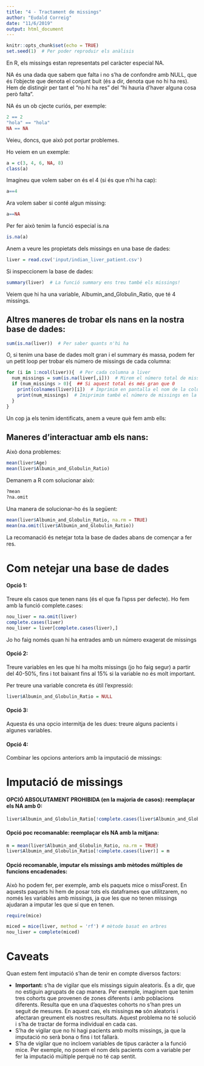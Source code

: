 ```yaml
---
title: "4 - Tractament de missings"
author: "Eudald Correig"
date: "11/6/2019"
output: html_document
---
```


```r
knitr::opts_chunk$set(echo = TRUE)
set.seed(1)  # Per poder reproduir els anàlisis
```

En R, els missings estan representats pel caràcter especial NA. 

NA és una dada que sabem que falta i no s'ha de confondre amb NULL, que és l'objecte que denota el conjunt buit (és a dir, denota que no hi ha res). Hem de distingir per tant el "no hi ha res" del "hi hauria d'haver alguna cosa però falta". 

NA és un ob cjecte curiós, per exemple:

```r
2 == 2
"hola" == "hola"
NA == NA
```

Veieu, doncs, que això pot portar problemes. 

Ho veiem en un exemple:

```r
a = c(3, 4, 6, NA, 8)
class(a)
```

Imagineu que volem saber on és el 4 (si és que n'hi ha cap):

```r
a==4
```

Ara volem saber si conté algun missing:

```r
a==NA
```

Per fer això tenim la funció especial is.na

```r
is.na(a)
```


Anem a veure les propietats dels missings en una base de dades:

```r
liver = read.csv('input/indian_liver_patient.csv')
```

Si inspeccionem la base de dades:

```r
summary(liver)  # La funció summary ens treu també els missings!
```

Veiem que hi ha una variable, Albumin_and_Globulin_Ratio, que té 4 missings.

## Altres maneres de trobar els nans en la nostra base de dades:

```r
sum(is.na(liver))  # Per saber quants n'hi ha
```

O, si tenim una base de dades molt gran i el summary és massa, podem fer un petit loop per trobar els número de missings de cada columna:

```r
for (i in 1:ncol(liver)){  # Per cada columna a liver
  num_missings = sum(is.na(liver[,i]))  # Mirem el número total de missings en aquella columna
  if (num_missings > 0){  ## Si aquest total és més gran que 0
    print(colnames(liver)[i])  # Imprimim en pantalla el nom de la columna
    print(num_missings)  # Imiprimim també el número de missings en la columna
  }
}
```

Un cop ja els tenim identificats, anem a veure què fem amb ells:

## Maneres d'interactuar amb els nans:

Això dona problemes:

```r
mean(liver$Age)
mean(liver$Albumin_and_Globulin_Ratio)
```

Demanem a R com solucionar això:

```r
?mean
?na.omit
```

Una manera de solucionar-ho és la següent:

```r
mean(liver$Albumin_and_Globulin_Ratio, na.rm = TRUE)
mean(na.omit(liver$Albumin_and_Globulin_Ratio))
```

La recomanació és netejar tota la base de dades abans de començar a fer res.

# Com netejar una base de dades

#### Opció 1:

Treure els casos que tenen nans (és el que fa l'spss per defecte). Ho fem amb la funció complete.cases:

```r
nou_liver = na.omit(liver)
complete.cases(liver)
nou_liver = liver[complete.cases(liver),]
```

Jo ho faig només quan hi ha entrades amb un número exagerat de missings

#### Opció 2: 

Treure variables en les que hi ha molts missings (jo ho faig segur) a partir del 40-50%, fins i tot baixant fins al 15% si la variable no és molt important.

Per treure una variable concreta és útil l'expressió:

```r
liver$Albumin_and_Globulin_Ratio = NULL
```


#### Opció 3: 

Aquesta és una opcio intermitja de les dues: treure alguns pacients i algunes variables.

#### Opció 4: 

Combinar les opcions anteriors amb la imputació de missings:

# Imputació de missings

#### OPCIÓ ABSOLUTAMENT PROHIBIDA (en la majoria de casos): reemplaçar els NA amb 0:

```r
liver$Albumin_and_Globulin_Ratio[!complete.cases(liver$Albumin_and_Globulin_Ratio)]=0
```

#### Opció poc recomanable: reemplaçar els NA amb la mitjana:

```r
m = mean(liver$Albumin_and_Globulin_Ratio, na.rm = TRUE)
liver$Albumin_and_Globulin_Ratio[!complete.cases(liver)] = m
```

#### Opció recomanable, imputar els missings amb mètodes múltiples de funcions encadenades:

Això ho podem fer, per exemple, amb els paquets mice o missForest. En aquests paquets hi hem de posar tots els dataframes que utilitzarem, no només les variables amb missings, ja que les que no tenen missings ajudaran a imputar les que sí que en tenen.

```r
require(mice)

miced = mice(liver, method = 'rf') # mètode basat en arbres
nou_liver = complete(miced)
```

# Caveats

Quan estem fent imputació s'han de tenir en compte diversos factors:

- **Important:** s'ha de vigilar que els missings siguin aleatoris. És a dir, que no estiguin agrupats de cap manera. Per exemple, imaginem que tenim tres cohorts que provenen de zones diferents i amb poblacions diferents. Resulta que en una d'aquestes cohorts no s'han pres un seguit de mesures. En aquest cas, els missings **no** són aleatoris i afectaran greument els nostres resultats. Aquest problema no té solució i s'ha de tractar de forma individual en cada cas.
- S'ha de vigilar que no hi hagi pacients amb molts missings, ja que la imputació no serà bona o fins i tot fallarà.
- S'ha de vigilar que no incloem variables de tipus caràcter a la funció mice. Per exemple, no posem el nom dels pacients com a variable per fer la imputació múltiple perquè no té cap sentit.
